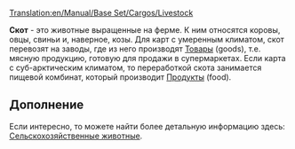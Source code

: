 [[Translation:en/Manual/Base Set/Cargos/Livestock]]

{{ru/Груз|груз=Скот
|изображение=en/Livestock.png|производит=[[ru/Manual/Base Set/Industries/Ферма|Ферма]]
|принимает=[[ru/Manual/Base Set/Industries/Завод|Завод]] (умеренный), <br/>[[en/Manual/Base Set/Industries/Food Processing Plant]] (субарктический)
}}

'''Скот''' - это животные выращенные на ферме. К ним относятся коровы, овцы, свиньи и, наверное, козы. Для карт с умеренным климатом, скот перевозят на заводы, где из него производят [[ru/Manual/Base Set/Cargos/Товары|Товары]] (goods), т.е. мясную продукцию, готовую для продажи в супермаркетах. Если карта с суб-арктическим климатом, то переработкой скота занимается пищевой комбинат, который производит [[en/Manual/Base Set/Cargos/Food|Продукты]] (food).

== Дополнение ==
Если интересно, то можете найти более детальную информацию здесь: [http://ru.wikipedia.org/wiki/%D0%A1%D0%B5%D0%BB%D1%8C%D1%81%D0%BA%D0%BE%D1%85%D0%BE%D0%B7%D1%8F%D0%B9%D1%81%D1%82%D0%B2%D0%B5%D0%BD%D0%BD%D1%8B%D0%B5_%D0%B6%D0%B8%D0%B2%D0%BE%D1%82%D0%BD%D1%8B%D0%B5 Сельскохозяйственные животные].
